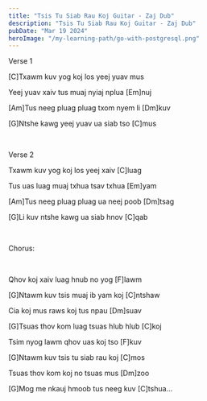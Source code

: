 ```yaml
---
title: "Tsis Tu Siab Rau Koj Guitar - Zaj Dub"
description: "Tsis Tu Siab Rau Koj Guitar - Zaj Dub"
pubDate: "Mar 19 2024"
heroImage: "/my-learning-path/go-with-postgresql.png"
---
```



Verse 1

[C]Txawm kuv yog koj los yeej yuav mus

Yeej yuav xaiv tus muaj nyiaj nplua [Em]nuj

[Am]Tus neeg pluag pluag txom nyem li [Dm]kuv

[G]Ntshe kawg yeej yuav ua siab tso [C]mus

<br />

Verse 2

Txawm kuv yog koj los yeej xaiv [C]luag

Tus uas luag muaj txhua tsav txhua [Em]yam

[Am]Tus neeg pluag pluag ua neej poob [Dm]tsag

[G]Li kuv ntshe kawg ua siab hnov [C]qab

<br />

Chorus:

<br />

Qhov koj xaiv luag hnub no yog [F]lawm

[G]Ntawm kuv tsis muaj ib yam koj [C]ntshaw

Cia koj mus raws koj tus npau [Dm]suav

[G]Tsuas thov kom luag tsuas hlub hlub [C]koj

Tsim nyog lawm qhov uas koj tso [F]kuv

[G]Ntawm kuv tsis tu siab rau koj [C]mos

Tsuas thov kom koj no tsuas mus [Dm]zoo

[G]Mog me nkauj hmoob tus neeg kuv [C]tshua...